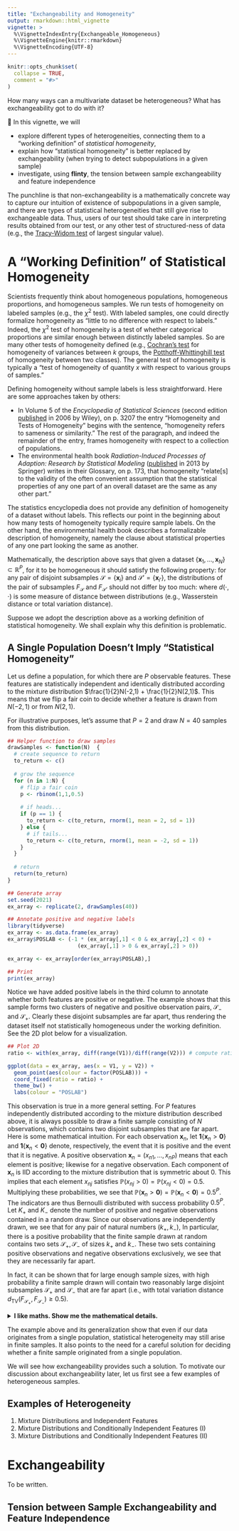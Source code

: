 ```yaml
---
title: "Exchangeability and Homogeneity"
output: rmarkdown::html_vignette
vignette: >
  %\VignetteIndexEntry{Exchangeable_Homogeneous}
  %\VignetteEngine{knitr::rmarkdown}
  %\VignetteEncoding{UTF-8}
---
```


```r
knitr::opts_chunk$set(
  collapse = TRUE,
  comment = "#>"
)
```

How many ways can a multivariate dataset be heterogeneous? What has exchangeability got to do with it? 

📖 In this vignette, we will

- explore different types of heterogeneities, connecting them to a "working definition" of *statistical homogeneity*, 
- explain how "statistical homogeneity" is better replaced by exchangeability (when trying to detect subpopulations in a given sample)
- investigate, using **flinty**, the tension between sample exchangeability and feature independence

The punchline is that non-exchangeability is a mathematically concrete way to capture our intuition of existence of subpopulations in a given sample, and there are types of statistical heterogeneities that still give rise to exchangeable data. Thus, users of our test should take care in interpreting results obtained from our test, or any other test of structured-ness of data (e.g., the [Tracy-Widom test](https://rdrr.io/bioc/LEA/man/main_tracyWidom.html) of largest singular value).      

# A "Working Definition" of Statistical Homogeneity

Scientists frequently think about homogeneous populations, homogeneous proportions, and homogeneous samples. We run tests of homogeneity on labeled samples (e.g., the $\chi^2$ test). With labeled samples, one could directly formalize homogeneity as "little to no difference with respect to labels." Indeed, the $\chi^2$ test of homogeneity is a test of whether categorical proportions are similar enough between distinctly labeled samples. So are many other tests of homogeneity defined (e.g., [Cochran's test](https://www.itl.nist.gov/div898/software/dataplot/refman1/auxillar/cochvari.htm) for homogeneity of variances between $k$ groups, the [Potthoff-Whittinghill test](https://onlinelibrary.wiley.com/doi/10.1002/9781118445112.stat01756) of homogeneity between two classes). The general test of homogeneity is typically a "test of homogeneity of quantity $x$ with respect to various groups of samples."   

Defining homogeneity without sample labels is less straightforward. Here are some approaches taken by others:

- In Volume 5 of the *Encyclopedia of Statistical Sciences* (second edition [published](https://www.wiley.com/en-gb/Encyclopedia+of+Statistical+Sciences%2C+16+Volume+Set%2C+2nd+Edition-p-9780471150442) in 2006 by Wiley), on p. 3207 the entry "Homogeneity and Tests of Homogeneity" begins with the sentence, "homogeneity refers to sameness or similarity." The rest of the paragraph, and indeed the remainder of the entry, frames homogeneity with respect to a collection of populations. 
- The environmental health book *Radiation-Induced Processes of Adaption: Research by Statistical Modeling* ([published](https://www.springer.com/gp/book/9789400766297) in 2013 by Springer) writes in their Glossary, on p. 173, that homogeneity "relate[s] to the validity of the often convenient assumption that the statistical properties of any one part of an overall dataset are the same as any other part."   

The statistics encyclopedia does not provide any definition of homogeneity of a dataset without labels. This reflects our point in the beginning about how many tests of homogeneity typically require sample labels. On the other hand, the environmental health book describes a formalizable description of homogeneity, namely the clause about statistical properties of any one part looking the same as another. 

Mathematically, the description above says that given a dataset $\{\mathbf{x}_1,\ldots,\mathbf{x}_N\} \subset \mathbb{R}^P$, for it to be homogeneous it should satisfy the following property: for any pair of disjoint subsamples $\mathcal{S}=\{\mathbf{x}_i\}$ and $\mathcal{S}'=\{\mathbf{x}_{i'}\}$, the distributions of the pair of subsamples $F_\mathcal{S}$ and $F_{\mathcal{S}'}$ should not differ by too much: 
\begin{equation}
d(F_\mathcal{S},F_{\mathcal{S}'}) \approx 0,\label{eq:1}
\end{equation}
where $d(\cdot,\cdot)$ is some measure of distance between distributions (e.g., Wasserstein distance or total variation distance).

Suppose we adopt the description above as a working definition of statistical homogeneity. We shall explain why this definition is problematic. 

## A Single Population Doesn't Imply "Statistical Homogeneity"

Let us define a population, for which there are $P$ observable features. These features are statistically independent and identically distributed according to the mixture distribution $\frac{1}{2}N(-2,1) + \frac{1}{2}N(2,1)$. This means that we flip a fair coin to decide whether a feature is drawn from $N(-2,1)$ or from $N(2,1)$.    

For illustrative purposes, let's assume that $P=2$ and draw $N=40$ samples from this distribution. 

```r
## Helper function to draw samples
drawSamples <- function(N)  {
  # create sequence to return
  to_return <- c()
  
  # grow the sequence
  for (n in 1:N) {
    # flip a fair coin
    p <- rbinom(1,1,0.5) 
    
    # if heads...
    if (p == 1) {
      to_return <- c(to_return, rnorm(1, mean = 2, sd = 1)) 
    } else {
      # if tails...
      to_return <- c(to_return, rnorm(1, mean = -2, sd = 1))
    }
  }
  
  # return
  return(to_return)
}

## Generate array
set.seed(2021)
ex_array <- replicate(2, drawSamples(40))

## Annotate positive and negative labels
library(tidyverse)
ex_array <- as.data.frame(ex_array)
ex_array$POSLAB <- (-1 * (ex_array[,1] < 0 & ex_array[,2] < 0) +
                      (ex_array[,1] > 0 & ex_array[,2] > 0)) 

ex_array <- ex_array[order(ex_array$POSLAB),]

## Print
print(ex_array)
```
Notice we have added positive labels in the third column to annotate whether both features are positive or negative. The example shows that this sample forms two clusters of negative and positive observation pairs, $\mathcal{S}_-$ and $\mathcal{S}_+$. Clearly these disjoint subsamples are far apart, thus rendering the dataset itself not statistically homogeneous under the working definition. See the 2D plot below for a visualization.

```r
## Plot 2D 
ratio <- with(ex_array, diff(range(V1))/diff(range(V2))) # compute ratio to fix make plot square

ggplot(data = ex_array, aes(x = V1, y = V2)) +
  geom_point(aes(colour = factor(POSLAB))) +
  coord_fixed(ratio = ratio) +
  theme_bw() +
  labs(colour = "POSLAB")
```

This observation is true in a more general setting. For $P$ features independently distributed according to the mixture distribution described above, it is always possible to draw a finite sample consisting of $N$ observations, which contains two disjoint subsamples that are far apart. Here is some mathematical intuition. For each observation $\mathbf{x}_n$, let $\mathbf{1}\{\mathbf{x}_n > \mathbf{0}\}$ and $\mathbf{1}\{\mathbf{x}_n < \mathbf{0}\}$ denote, respectively, the event that it is positive and the event that it is negative. A positive observation $\mathbf{x}_n=(x_{n1},\ldots,x_{nP})$ means that each element is positive; likewise for a negative observation. Each component of $\mathbf{x}_n$ is IID according to the mixture distribution that is symmetric about $0$. This implies that each element $x_{nj}$ satisfies $\mathbb{P}(x_{nj}>0) =\mathbb{P}(x_{nj}<0) = 0.5$. Multiplying these probabilities, we see that $\mathbb{P}(\mathbf{x}_n > \mathbf{0})=\mathbb{P}(\mathbf{x}_n < \mathbf{0})=0.5^P$. The indicators are thus Bernoulli distributed with success probability $0.5^P$. Let $K_+$ and $K_-$ denote the number of positive and negative observations contained in a random draw. Since our observations are independently drawn, we see that for any pair of natural numbers $(k_+,k_-)$,
\begin{equation*}
\mathbb{P}(K_+=k_+, K_-=k_-) = {N\choose k_+}{N-k_+ \choose k_-} \left(\frac{1}{2^P}\right)^{k_+ + k_-}.
\end{equation*}
In particular, there is a positive probability that the finite sample drawn at random contains two sets $\mathcal{S}_+, \mathcal{S}_-$ of sizes $k_+$ and $k_-$. These two sets containing positive observations and negative observations exclusively, we see that they are necessarily far apart. 

In fact, it can be shown that for large enough sample sizes, with high probability a finite sample drawn will contain two reasonably large disjoint subsamples $\mathcal{S}_+$ and $\mathcal{S}_-$ that are far apart (i.e., with total variation distance $d_{\text{TV}}(F_{\mathcal{S}_+},F_{\mathcal{S}_-}) \geqslant 0.5$).

<details>
  <summary><b>I like maths. Show me the mathematical details.</b></summary>
     Chernoff bound and subGaussian argument. 
</details> 

The example above and its generalization show that even if our data originates from a single population, statistical heterogeneity may still arise in finite samples. It also points to the need for a careful solution for deciding whether a finite sample originated from a single population. 

We will see how exchangeability provides such a solution. To motivate our discussion about exchangeability later, let us first see a few examples of heterogeneous samples.    

## Examples of Heterogeneity

1. Mixture Distributions and Independent Features 
2. Mixture Distributions and Conditionally Independent Features (I)
3. Mixture Distributions and Conditionally Independent Features (II)

# Exchangeability 

To be written.

## Tension between Sample Exchangeability and Feature Independence

